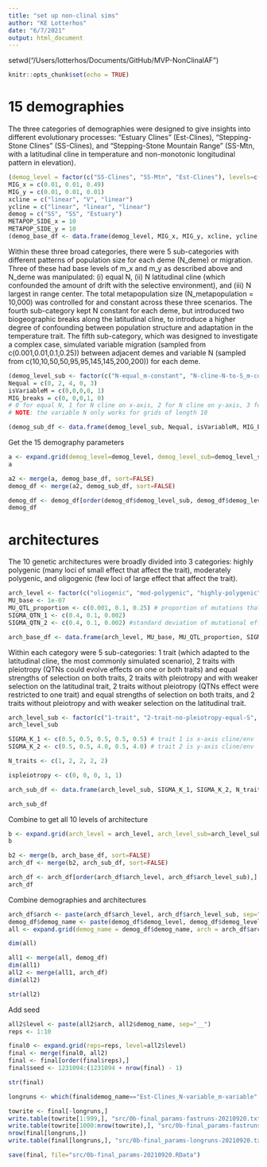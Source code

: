 ```yaml
---
title: "set up non-clinal sims"
author: "KE Lotterhos"
date: "6/7/2021"
output: html_document
---
```


setwd("/Users/lotterhos/Documents/GitHub/MVP-NonClinalAF")

```r
knitr::opts_chunk$set(echo = TRUE)
```

# 15 demographies
The three categories of demographies were designed to give insights into different evolutionary processes: “Estuary Clines” (Est-Clines), “Stepping-Stone Clines” (SS-Clines), and  “Stepping-Stone Mountain Range” (SS-Mtn,  with a latitudinal cline in temperature and non-monotonic longitudinal pattern in elevation).

```r
(demog_level = factor(c("SS-Clines", "SS-Mtn", "Est-Clines"), levels=c("SS-Clines", "SS-Mtn", "Est-Clines"), ordered=TRUE))
MIG_x = c(0.01, 0.01, 0.49)
MIG_y = c(0.01, 0.01, 0.01)
xcline = c("linear", "V", "linear")
ycline = c("linear", "linear", "linear")
demog = c("SS", "SS", "Estuary")
METAPOP_SIDE_x = 10
METAPOP_SIDE_y = 10
(demog_base_df <- data.frame(demog_level, MIG_x, MIG_y, xcline, ycline, demog, METAPOP_SIDE_x, METAPOP_SIDE_y))
```

Within these three broad categories, there were 5 sub-categories with different patterns of population size for each deme (N_deme) or migration. Three of these had base levels of m_x and m_y as described above and N_deme was manipulated: (i) equal N, (ii) N latitudinal cline (which confounded the amount of drift with the selective environment), and (iii) N largest in range center. The total metapopulation size (N_metapopulation = 10,000) was controlled for and constant across these three scenarios. The fourth sub-category kept N constant for each deme, but introduced two biogeographic breaks along the latitudinal cline, to introduce a higher degree of confounding between population structure and adaptation in the temperature trait. The fifth sub-category, which was designed to investigate a complex case, simulated variable migration (sampled from c(0.001,0.01,0.1,0.25)) between adjacent demes and variable N (sampled from c(10,10,50,50,95,95,145,145,200,200)) for each deme. 

```r
(demog_level_sub <- factor(c("N-equal_m-constant", "N-cline-N-to-S_m-constant", "N-cline-center-to-edge_m-constant", "N-equal_m_breaks", "N-variable_m-variable"), levels=c("N-equal_m-constant", "N-cline-N-to-S_m-constant", "N-cline-center-to-edge_m-constant", "N-equal_m_breaks", "N-variable_m-variable"), ordered=TRUE))
Nequal = c(0, 2, 4, 0, 3)
isVariableM = c(0,0,0,0, 1)
MIG_breaks = c(0, 0,0,1, 0)
# 0 for equal N, 1 for N cline on x-axis, 2 for N cline on y-axis, 3 for variable N, 4 for N largest in range center
# NOTE: the variable N only works for grids of length 10

(demog_sub_df <- data.frame(demog_level_sub, Nequal, isVariableM, MIG_breaks))
```

Get the 15 demography parameters
```r
a <- expand.grid(demog_level=demog_level, demog_level_sub=demog_level_sub)
a

a2 <- merge(a, demog_base_df, sort=FALSE)
demog_df <- merge(a2, demog_sub_df, sort=FALSE)

demog_df <- demog_df[order(demog_df$demog_level_sub, demog_df$demog_level),]
demog_df
```

# architectures

The 10 genetic architectures were broadly divided into 3 categories: highly polygenic (many loci of small effect that affect the trait), moderately polygenic, and oligogenic (few loci of large effect that affect the trait). 

```r
arch_level <- factor(c("oliogenic", "mod-polygenic", "highly-polygenic"), ordered=TRUE)
MU_base <- 1e-07
MU_QTL_proportion <- c(0.001, 0.1, 0.25) # proportion of mutations that are QTNs
SIGMA_QTN_1 <- c(0.4, 0.1, 0.002)
SIGMA_QTN_2 <- c(0.4, 0.1, 0.002) #standard deviation of mutational effect size - for trait 2

arch_base_df <- data.frame(arch_level, MU_base, MU_QTL_proportion, SIGMA_QTN_1, SIGMA_QTN_2)
```

Within each category were 5 sub-categories: 1 trait (which adapted to the latitudinal cline, the most commonly simulated scenario), 2 traits with pleiotropy (QTNs could evolve effects on one or both traits) and equal strengths of selection on both traits, 2 traits with pleiotropy and with weaker selection on the latitudinal trait, 2 traits without pleiotropy (QTNs effect were restricted to one trait) and equal strengths of selection on both traits, and 2 traits without pleiotropy and with weaker selection on the latitudinal trait.


```r
arch_level_sub <- factor(c("1-trait", "2-trait-no-pleiotropy-equal-S", "2-trait-no-pleiotropy-unequal-S", "2-trait-pleiotropy-equal-S", "2-trait-pleiotropy-unequal-S"), levels=c("1-trait", "2-trait-no-pleiotropy-equal-S", "2-trait-no-pleiotropy-unequal-S", "2-trait-pleiotropy-equal-S", "2-trait-pleiotropy-unequal-S"), ordered=TRUE)
arch_level_sub

SIGMA_K_1 <- c(0.5, 0.5, 0.5, 0.5, 0.5) # trait 1 is x-axis cline/env
SIGMA_K_2 <- c(0.5, 0.5, 4.0, 0.5, 4.0) # trait 2 is y-axis cline/env

N_traits <- c(1, 2, 2, 2, 2)

ispleiotropy <- c(0, 0, 0, 1, 1)

arch_sub_df <- data.frame(arch_level_sub, SIGMA_K_1, SIGMA_K_2, N_traits, ispleiotropy)

arch_sub_df
```


Combine to get all 10 levels of architecture
```r
b <- expand.grid(arch_level = arch_level, arch_level_sub=arch_level_sub)
b

b2 <- merge(b, arch_base_df, sort=FALSE)
arch_df <- merge(b2, arch_sub_df, sort=FALSE)

arch_df <- arch_df[order(arch_df$arch_level, arch_df$arch_level_sub),]
arch_df
```

Combine demographies and architectures
```r
arch_df$arch <- paste(arch_df$arch_level, arch_df$arch_level_sub, sep="_")
demog_df$demog_name <- paste(demog_df$demog_level, demog_df$demog_level_sub, sep="_")
all <- expand.grid(demog_name = demog_df$demog_name, arch = arch_df$arch)

dim(all)

all1 <- merge(all, demog_df)
dim(all1)
all2 <- merge(all1, arch_df)
dim(all2)

str(all2)
```

Add seed 
```r
all2$level <- paste(all2$arch, all2$demog_name, sep="__")
reps <- 1:10

final0 <- expand.grid(reps=reps, level=all2$level)
final <- merge(final0, all2)
final <- final[order(final$reps),]
final$seed <- 1231094:(1231094 + nrow(final) - 1)

str(final)
```


```r
longruns <- which(final$demog_name=="Est-Clines_N-variable_m-variable" | final$demog_name=="Est-Clines_N-equal_m_breaks")

towrite <- final[-longruns,]
write.table(towrite[1:999,], "src/0b-final_params-fastruns-20210920.txt", row.names=FALSE)
write.table(towrite[1000:nrow(towrite),], "src/0b-final_params-fastruns-20210920-b.txt", row.names=FALSE)
nrow(final[longruns,])
write.table(final[longruns,], "src/0b-final_params-longruns-20210920.txt", row.names=FALSE)

save(final, file="src/0b-final_params-20210920.RData")
```

